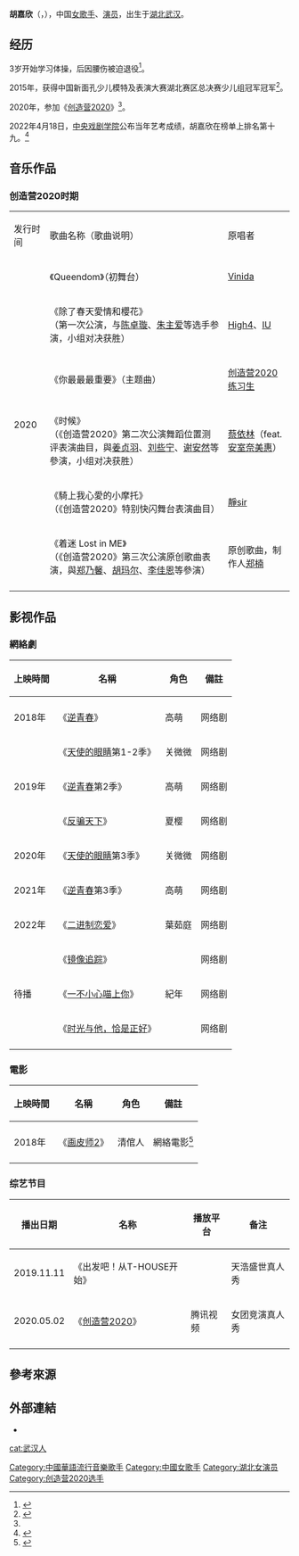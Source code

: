 {{藝人
| 類型 = 女艺人
| 姓名 = 胡嘉欣
| 英文名 =Josie
| 圖片 =  
| 圖片簡介 =  
| 圖片尺寸 =  
| 暱稱 = 
| 國籍 = {{PRC}}
| 出生日期 = {{Birth_date_and_age|2001|09|24}}
| 出生地點 ={{CHN}}[[湖北|湖北]][[武汉|武汉]] 
| 職業 = [[歌手|歌手]]、[[演员|演员]]
| 語言 = [[英語|英語]]、[[普通話|普通話]]
| 代表作 =  
| 教育程度 =  
| 母校 =   
| 活躍年代 = 2017年至今
| 經紀公司 = [[天浩盛世|天浩盛世]]（2019-）
| 唱片公司 =  
| 相關團體 = 
| 網站 =  
| 獎項 = 
}}

'''胡嘉欣'''（{{lang-en|Josie}}，{{bd|2001年|9月24日||}}），中国[[女歌手|女歌手]]、[[演员|演员]]，出生于[[湖北|湖北]][[武汉|武汉]]。

==经历==
3岁开始学习体操，后因腰伤被迫退役<ref name="#1">{{cite web|url=https://3g.163.com/dy/article_cambrian/FD9QOR23053726IG.html|title=创3胡嘉欣面试过青2？李嘉欣给她送祝福，沈梦辰还模仿过她的视频|website=新浪网}}</ref>。

2015年，获得中国新面孔少儿模特及表演大赛湖北赛区总决赛少儿组冠军冠军<ref>{{cite web|url=http://news.sina.com.cn/c/2015-08-17/doc-ifxfxrai1822388.shtml|title= 2015新面孔少儿模特大赛湖北总决赛落幕 80名童星展风采(图)|website=新浪网}}</ref>。

2020年，参加《[[创造营2020|创造营2020]]》<ref name="#1"/>。

2022年4月18日，[[中央戏剧学院|中央戏剧学院]]公布当年艺考成绩，胡嘉欣在榜单上排名第十九。<ref>{{cite web|url=https://superpyq.com/topic/62655e385089510b2f999a4a|title=中戏2022级表演专业成绩公布，他们为何能脱颖而出？}}</ref>

==音乐作品==
=== 创造营2020时期 ===
{|class="wikitable"style=text-align:center;font-size:97%
|-style=background:pink;font-weight:bold
|发行时间 || 歌曲名称（歌曲说明）|| 原唱者 
|-
| rowspan="7"|2020
|《Queendom》（初舞台）
| [[Vinida|Vinida]]
|-
|《除了春天愛情和櫻花》<br/>（第一次公演，与[[陈卓璇|陈卓璇]]、[[朱主爱|朱主爱]]等选手参演，小组对决获胜）
| [[High4|High4]]、[[IU|IU]]
|-
| 《你最最最重要》（主题曲）
| [[创造营2020|创造营2020练习生]]
|-
| 《时候》<br/>（《创造营2020》第二次公演舞蹈位置测评表演曲目，與[[姜贞羽|姜贞羽]]、[[刘些宁|刘些宁]]、[[谢安然|谢安然]]等參演，小组对决获胜）
|[[蔡依林|蔡依林]]（feat.[[安室奈美惠|安室奈美惠]]）
|-
| 《騎上我心愛的小摩托》<br/>（《创造营2020》特别快闪舞台表演曲目）
|[[靜sir|靜sir]]
|-
| 《着迷 Lost in ME》<br/>（《创造营2020》第三次公演原创歌曲表演，與[[郑乃馨|郑乃馨]]、[[胡玛尔|胡玛尔]]、[[李佳恩_(SNH48)|李佳恩]]等參演）
|原创歌曲，制作人[[郑楠|郑楠]]
|-
|}

==影视作品==
===網絡劇===
{| class="wikitable"
!上映時間!!名稱!!角色!!備註
|- align="center" bgcolor="#C0C0C0"
|-
| 2018年
| 《[[逆青春|逆青春]]》
|高萌
|网络剧
|-
|rowspan=3|2019年
|《[[天使的眼睛|天使的眼睛]]第1-2季》|| 关微微|| 网络剧
|-
|《[[逆青春|逆青春]]第2季》|| 高萌|| 网络剧
|-
|《[[反骗天下|反骗天下]]》||夏樱|| 网络剧
|-
|  2020年 ||《[[天使的眼睛|天使的眼睛]]第3季》|| 关微微|| 网络剧
|-
|   2021年 ||《[[逆青春|逆青春]]第3季》|| 高萌|| 网络剧
|-
|   2022年 ||《[[二进制恋爱|二进制恋爱]]》||葉茹庭 || 网络剧
|-
|rowspan=3|待播
|《[[镜像追踪|镜像追踪]]》|| || 网络剧
|-
|《[[一不小心喵上你|一不小心喵上你]]》||紀年|| 网络剧
|-
|《[[时光与他，恰是正好|时光与他，恰是正好]]》|| || 网络剧
|-
|}

===電影===
{| class="wikitable"
!上映時間!!名稱!!角色!!備註
|- align="center" bgcolor="#C0C0C0"
|-
|rowspan=1|2018年
|《[[画皮师2|画皮师2]]》
| 清倌人
|網絡電影<ref>{{cite web |title=《画皮师2》幕后制作团队曝光 构筑古代魔幻世界|url=https://3g.163.com/ent/article/CKNQI29N000380D0.html}}</ref>
|-
|}

===综艺节目===
{| class="wikitable"
!播出日期!!名称!!播放平台!!备注
|-
|2019.11.11
|《出发吧！从T-HOUSE开始》
| 
|天浩盛世真人秀
|-
|2020.05.02
|《[[创造营2020|创造营2020]]》
| 腾讯视频
|女团竞演真人秀
|-
|}

== 參考來源 ==
{{reflist|2}}
== 外部連結 ==
* {{Sinaweibo|5675478244|胡嘉欣Josie}}

{{创造营2020}}
{{DEFAULTSORT:hu jiaxin}}
[[cat:武汉人|cat:武汉人]]
[[Category:中國華語流行音樂歌手|Category:中國華語流行音樂歌手]]
[[Category:中國女歌手|Category:中國女歌手]]
[[Category:湖北女演员|Category:湖北女演员]]
[[Category:创造营2020选手|Category:创造营2020选手]]